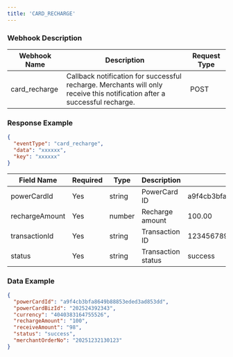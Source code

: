 ```yaml
---
title: 'CARD_RECHARGE'
---
```


### Webhook Description

| Webhook Name  | Description                                                                                                               | Request Type |
|---------------|---------------------------------------------------------------------------------------------------------------------------|--------------|
| card_recharge | Callback notification for successful recharge. Merchants will only receive this notification after a successful recharge. | POST         |

### Response Example

```json
{
  "eventType": "card_recharge",
  "data": "xxxxxx",
  "key": "xxxxxx"
}
```

| Field Name     | Required | Type   | Description        | Example Value                    | Note |
|----------------|----------|--------|--------------------|----------------------------------|------|
| powerCardId    | Yes      | string | PowerCard ID       | a9f4cb3bfa8649b88853eded3ad853dd |      |
| rechargeAmount | Yes      | number | Recharge amount    | 100.00                           |      |
| transactionId  | Yes      | string | Transaction ID     | 12345678901234567890             |      |
| status         | Yes      | string | Transaction status | success                          |      |

### Data Example

```json
{
  "powerCardId": "a9f4cb3bfa8649b88853eded3ad853dd",
  "powerCardBizId": "202524392343",
  "currency": "4040383164755526",
  "rechargeAmount": "100",
  "receiveAmount": "98",
  "status": "success",
  "merchantOrderNo": "20251232130123"
}
```